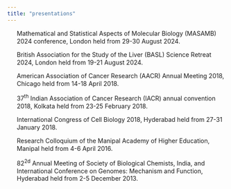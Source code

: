 ```yaml
---
title: "presentations"
---
```


::: {.justify-text}
<p style="text-indent: -22px; margin-left: 22px;">
<img src="https://img.icons8.com/ios-filled/16/podium-with-speaker.png" style="width:16px; height:16px; margin-right:6px; vertical-align:middle;" />Mathematical and Statistical Aspects of Molecular Biology (MASAMB) 2024 conference, London held from 29-30 August 2024. \
</p>

<p style="text-indent: -22px; margin-left: 22px;">
<img src="https://img.icons8.com/ios-filled/16/podium-with-speaker.png" style="width:16px; height:16px; margin-right:6px; vertical-align:middle;" />British Association for the Study of the Liver (BASL) Science Retreat 2024, London held from 19-21 August 2024.\
</p>

<p style="text-indent: -22px; margin-left: 22px;">
<img src="https://img.icons8.com/ios-filled/16/podium-with-speaker.png" style="width:16px; height:16px; margin-right:6px; vertical-align:middle;" />American Association of Cancer Research (AACR) Annual Meeting 2018, Chicago held from 14-18 April 2018.\
</p>

<p style="text-indent: -22px; margin-left: 22px;">
<img src="https://img.icons8.com/ios-filled/16/podium-with-speaker.png" style="width:16px; height:16px; margin-right:6px; vertical-align:middle;" />37<sup>th</sup> Indian Association of Cancer Research (IACR) annual convention 2018, Kolkata held from 23-25 February 2018.\
</p>

<p style="text-indent: -22px; margin-left: 22px;">
<img src="https://img.icons8.com/ios-filled/16/podium-with-speaker.png" style="width:16px; height:16px; margin-right:6px; vertical-align:middle;" />International Congress of Cell Biology 2018, Hyderabad held from 27-31 January 2018.\
</p>

<p style="text-indent: -22px; margin-left: 22px;">
<img src="https://img.icons8.com/ios-filled/16/podium-with-speaker.png" style="width:16px; height:16px; margin-right:6px; vertical-align:middle;" />Research Colloquium of the Manipal Academy of Higher Education, Manipal held from 4-6 April 2016.\
</p>

<p style="text-indent: -22px; margin-left: 22px;">
<img src="https://img.icons8.com/ios-filled/16/podium-with-speaker.png" style="width:16px; height:16px; margin-right:6px; vertical-align:middle;" />82<sup>2d</sup> Annual Meeting of Society of Biological Chemists, India, and International Conference on Genomes: Mechanism and Function, Hyderabad held from 2-5 December 2013.\
</p>
:::